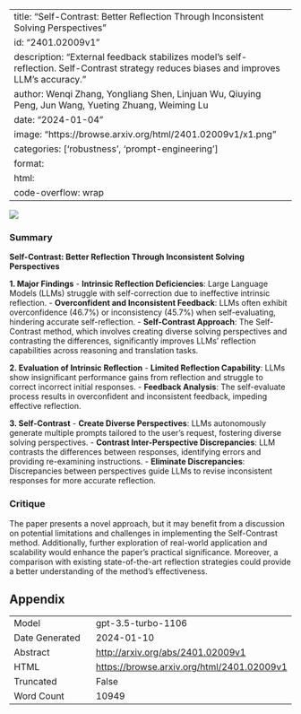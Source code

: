 
---
title: "Self-Contrast: Better Reflection Through Inconsistent Solving Perspectives"
id: "2401.02009v1"
description: "External feedback stabilizes model's self-reflection. Self-Contrast strategy reduces biases and improves LLM's accuracy."
author: Wenqi Zhang, Yongliang Shen, Linjuan Wu, Qiuying Peng, Jun Wang, Yueting Zhuang, Weiming Lu
date: "2024-01-04"
image: "https://browse.arxiv.org/html/2401.02009v1/x1.png"
categories: ['robustness', 'prompt-engineering']
format:
  html:
    code-overflow: wrap
---

![](https://browse.arxiv.org/html/2401.02009v1/x1.png)

### Summary

**Self-Contrast: Better Reflection Through Inconsistent Solving Perspectives**

**1. Major Findings**
- **Intrinsic Reflection Deficiencies**: Large Language Models (LLMs) struggle with self-correction due to ineffective intrinsic reflection.
- **Overconfident and Inconsistent Feedback**: LLMs often exhibit overconfidence (46.7%) or inconsistency (45.7%) when self-evaluating, hindering accurate self-reflection.
- **Self-Contrast Approach**: The Self-Contrast method, which involves creating diverse solving perspectives and contrasting the differences, significantly improves LLMs' reflection capabilities across reasoning and translation tasks.

**2. Evaluation of Intrinsic Reflection**
- **Limited Reflection Capability**: LLMs show insignificant performance gains from reflection and struggle to correct incorrect initial responses.
- **Feedback Analysis**: The self-evaluate process results in overconfident and inconsistent feedback, impeding effective reflection.

**3. Self-Contrast**
- **Create Diverse Perspectives**: LLMs autonomously generate multiple prompts tailored to the user's request, fostering diverse solving perspectives.
- **Contrast Inter-Perspective Discrepancies**: LLM contrasts the differences between responses, identifying errors and providing re-examining instructions.
- **Eliminate Discrepancies**: Discrepancies between perspectives guide LLMs to revise inconsistent responses for more accurate reflection.

### Critique
The paper presents a novel approach, but it may benefit from a discussion on potential limitations and challenges in implementing the Self-Contrast method. Additionally, further exploration of real-world application and scalability would enhance the paper's practical significance. Moreover, a comparison with existing state-of-the-art reflection strategies could provide a better understanding of the method's effectiveness.

## Appendix

|          |          |
|----------|----------|
| Model     | gpt-3.5-turbo-1106       |
| Date Generated     | 2024-01-10       |
| Abstract | [http://arxiv.org/abs/2401.02009v1](http://arxiv.org/abs/2401.02009v1)        |
| HTML     | [https://browse.arxiv.org/html/2401.02009v1](https://browse.arxiv.org/html/2401.02009v1)       |
| Truncated       | False       |
| Word Count       | 10949       |